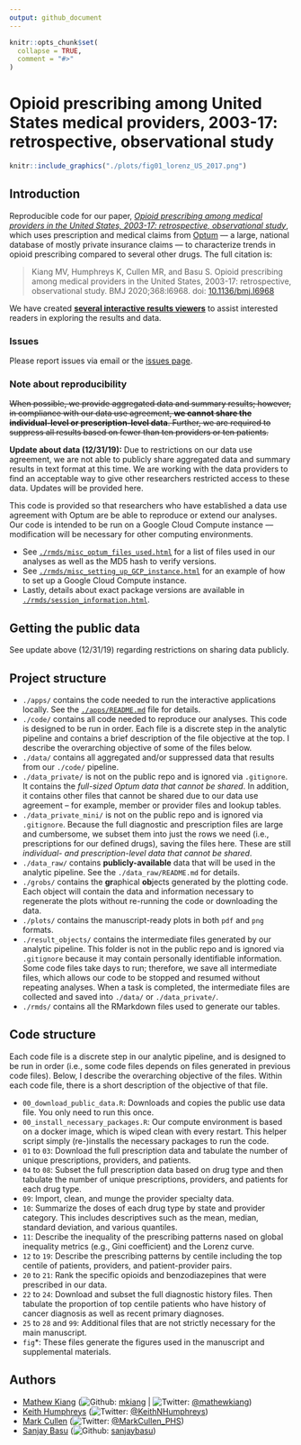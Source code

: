 ```yaml
---
output: github_document
---
```


<!-- README.md is generated from README.Rmd. Please edit that file -->

```r
knitr::opts_chunk$set(
  collapse = TRUE,
  comment = "#>"
)
```
# Opioid prescribing among United States medical providers, 2003-17: retrospective, observational study

<p align = "center">
```r
knitr::include_graphics("./plots/fig01_lorenz_US_2017.png")
```
</p>

## Introduction 

Reproducible code for our paper, [*Opioid prescribing among medical providers in the United States, 2003-17: retrospective, observational study*](https://www.doi.org/10.1136/bmj.l6968), which uses prescription and medical claims from [Optum](https://www.optum.com/solutions/data-analytics/data.html) — a large, national database of mostly private insurance claims — to characterize trends in opioid prescribing compared to several other drugs. The full citation is:

> Kiang MV, Humphreys K, Cullen MR, and Basu S. Opioid prescribing among medical providers in the United States, 2003-17: retrospective, observational study. BMJ 2020;368:l6968. doi: [10.1136/bmj.l6968](https://www.doi.org/10.1136/bmj.l6968)

We have created [**several interactive results viewers**](https://github.com/mkiang/disproportionate_prescribing/tree/master/apps) to assist interested readers in exploring the results and data. 

### Issues

Please report issues via email or the [issues page](https://github.com/mkiang/disproportionate_prescribing/issues). 

### Note about reproducibility

~~When possible, we provide aggregated data and summary results; however, in compliance with our data use agreement, **we cannot share the individual-level or prescription-level data**. Further, we are required to suppress all results based on fewer than ten providers or ten patients.~~

**Update about data (12/31/19):** Due to restrictions on our data use agreement, we are not able to publicly share aggregated data and summary results in text format at this time. We are working with the data providers to find an acceptable way to give other researchers restricted access to these data. Updates will be provided here. 

This code is provided so that researchers who have established a data use agreement with Optum are be able to reproduce or extend our analyses. Our code is intended to be run on a Google Cloud Compute instance --- modification will be necessary for other computing environments. 

- See [`./rmds/misc_optum_files_used.html`](http://htmlpreview.github.io/?https://github.com/mkiang/disproportionate_prescribing/blob/master/rmds/misc_optum_files_used.html) for a list of files used in our analyses as well as the MD5 hash to verify versions. 
- See [`./rmds/misc_setting_up_GCP_instance.html`](http://htmlpreview.github.io/?https://github.com/mkiang/disproportionate_prescribing/blob/master/rmds/misc_setting_up_GCP_instance.html) for an example of how to set up a Google Cloud Compute instance. 
- Lastly, details about exact package versions are available in [`./rmds/session_information.html`](http://htmlpreview.github.io/?https://github.com/mkiang/disproportionate_prescribing/blob/master/rmds/misc_session_information.html).

## Getting the public data
See update above (12/31/19) regarding restrictions on sharing data publicly. 

## Project structure

- `./apps/` contains the code needed to run the interactive applications locally. See the [`./apps/README.md`](https://github.com/mkiang/disproportionate_prescribing/blob/master/apps) file for details. 
- `./code/` contains all code needed to reproduce our analyses. This code is designed to be run in order. Each file is a discrete step in the analytic pipeline and contains a brief description of the file objective at the top. I describe the overarching objective of some of the files below. 
- `./data/` contains all aggregated and/or suppressed data that results from our `./code/` pipeline.
- `./data_private/` is not on the public repo and is ignored via `.gitignore`. It contains the *full-sized Optum data that cannot be shared*. In addition, it contains other files that cannot be shared due to our data use agreement -- for example, member or provider files and lookup tables. 
- `./data_private_mini/` is not on the public repo and is ignored via `.gitignore`. Because the full diagnostic and prescription files are large and cumbersome, we subset them into just the rows we need (i.e., prescriptions for our defined drugs), saving the files here. These are still *individual- and prescription-level data that cannot be shared*. 
- `./data_raw/` contains **publicly-available** data that will be used in the analytic pipeline. See the `./data_raw/README.md` for details.
- `./grobs/` contains the **gr**aphical **ob**jects generated by the plotting code. Each object will contain the data and information necessary to regenerate the plots without re-running the code or downloading the data.
- `./plots/` contains the manuscript-ready plots in both `pdf` and `png` formats. 
- `./result_objects/` contains the intermediate files generated by our analytic pipeline. This folder is not in the public repo and is ignored via `.gitignore` because it may contain personally identifiable information. Some code files take days to run; therefore, we save all intermediate files, which allows our code to be stopped and resumed without repeating analyses. When a task is completed, the intermediate files are collected and saved into `./data/` or `./data_private/`. 
- `./rmds/` contains all the RMarkdown files used to generate our tables. 

## Code structure

Each code file is a discrete step in our analytic pipeline, and is designed to be run in order (i.e., some code files depends on files generated in previous code files). Below, I describe the overarching objective of the files. Within each code file, there is a short description of the objective of that file. 

- `00_download_public_data.R`: Downloads and copies the public use data file. You only need to run this once.
- `00_install_necessary_packages.R`: Our compute environment is based on a docker image, which is wiped clean with every restart. This helper script simply (re-)installs the necessary packages to run the code.
- `01` to `03`: Download the full prescription data and tabulate the number of unique prescriptions, providers, and patients.
- `04` to `08`: Subset the full prescription data based on drug type and then tabulate the number of unique prescriptions, providers, and patients for each drug type.
- `09`: Import, clean, and munge the provider specialty data. 
- `10`: Summarize the doses of each drug type by state and provider category. This includes descriptives such as the mean, median, standard deviation, and various quantiles.
- `11`: Describe the inequality of the prescribing patterns nased on global inequality metrics (e.g., Gini coefficient) and the Lorenz curve.
- `12` to `19`: Describe the prescribing patterns by centile including the top centile of patients, providers, and patient-provider pairs. 
- `20` to `21`: Rank the specific opioids and benzodiazepines that were prescribed in our data. 
- `22` to `24`: Download and subset the full diagnostic history files. Then tabulate the proportion of top centile patients who have history of cancer diagnosis as well as recent primary diagnoses.
- `25` to `28` and `99`: Additional files that are not strictly necessary for the main manuscript. 
- `fig`*: These files generate the figures used in the manuscript and supplemental materials. 

## Authors

- [Mathew Kiang](https://mathewkiang.com) (![Github](http://i.imgur.com/9I6NRUm.png): [mkiang](https://github.com/mkiang) | ![Twitter](http://i.imgur.com/wWzX9uB.png): [\@mathewkiang](https://twitter.com/mathewkiang))
- [Keith Humphreys](https://profiles.stanford.edu/keith-humphreys) (![Twitter](http://i.imgur.com/wWzX9uB.png): [\@KeithNHumphreys](https://twitter.com/keithnhumphreys))
- [Mark Cullen](https://profiles.stanford.edu/mark-cullen) (![Twitter](http://i.imgur.com/wWzX9uB.png): [\@MarkCullen_PHS](https://twitter.com/markcullen_phs))
- [Sanjay Basu](https://primarycare.hms.harvard.edu/faculty-staff/sanjay-basu) (![Github](http://i.imgur.com/9I6NRUm.png): [sanjaybasu](https://github.com/sanjaybasu))
